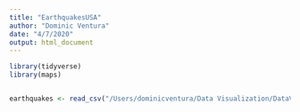 ```yaml
---
title: "EarthquakesUSA"
author: "Dominic Ventura"
date: "4/7/2020"
output: html_document
---
```


```r
library(tidyverse)
library(maps)


earthquakes <- read_csv("/Users/dominicventura/Data Visualization/DataVizMapping/DataViz2020_Earthquakes/query.csv")



```

